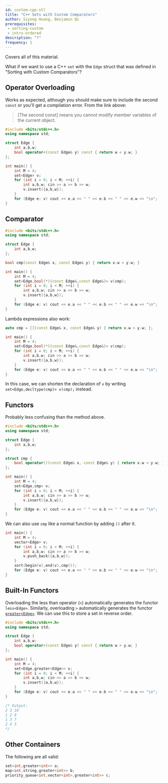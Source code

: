 ```yaml
---
id: custom-cpp-stl
title: "C++ Sets with Custom Comparators"
author: Siyong Huang, Benjamin Qi
prerequisites: 
 - sorting-custom
 - intro-ordered
description: "?"
frequency: 1
---
```


<resources>
  <resource source="fushar" title="Comparison Functions in C++" starred url="http://fusharblog.com/3-ways-to-define-comparison-functions-in-cpp/">Covers all of this material.</resource>
</resources>

<br />

What if we want to use a C++ `set` with the `Edge` struct that was defined in "Sorting with Custom Comparators"?

## Operator Overloading

Works as expected, although you should make sure to include the second `const` or you'll get a compilation error. From the link above:

> [The second const] means you cannot modify member variables of the current object.

```cpp
#include <bits/stdc++.h>
using namespace std;

struct Edge {
    int a,b,w;
    bool operator<(const Edge& y) const { return w < y.w; }
};

int main() {
    int M = 4;
    set<Edge> v;
    for (int i = 0; i < M; ++i) {
        int a,b,w; cin >> a >> b >> w;
        v.insert({a,b,w});
    }
    for (Edge e: v) cout << e.a << " " << e.b << " " << e.w << "\n";
}
```


## Comparator

```cpp
#include <bits/stdc++.h>
using namespace std;

struct Edge {
    int a,b,w;
};

bool cmp(const Edge& x, const Edge& y) { return x.w < y.w; }

int main() {
    int M = 4;
    set<Edge,bool(*)(const Edge&,const Edge&)> v(cmp);
    for (int i = 0; i < M; ++i) {
        int a,b,w; cin >> a >> b >> w;
        v.insert({a,b,w});
    }
    for (Edge e: v) cout << e.a << " " << e.b << " " << e.w << "\n";
}
```

Lambda expressions also work:

```cpp
auto cmp = [](const Edge& x, const Edge& y) { return x.w < y.w; };

int main() {
    int M = 4;
    set<Edge,bool(*)(const Edge&,const Edge&)> v(cmp);
    for (int i = 0; i < M; ++i) {
        int a,b,w; cin >> a >> b >> w;
        v.insert({a,b,w});
    }
    for (Edge e: v) cout << e.a << " " << e.b << " " << e.w << "\n";
}
```

In this case, we can shorten the declaration of `v` by writing `set<Edge,decltype(cmp)> v(cmp);` instead.

## Functors

Probably less confusing than the method above.

```cpp
#include <bits/stdc++.h>
using namespace std;

struct Edge {
    int a,b,w;
};

struct cmp {
    bool operator()(const Edge& x, const Edge& y) { return x.w < y.w; }
};

int main() {
    int M = 4;
    set<Edge,cmp> v;
    for (int i = 0; i < M; ++i) {
        int a,b,w; cin >> a >> b >> w;
        v.insert({a,b,w});
    }
    for (Edge e: v) cout << e.a << " " << e.b << " " << e.w << "\n";
}
```

We can also use `cmp` like a normal function by adding `()` after it.

```cpp
int main() {
    int M = 4;
    vector<Edge> v;
    for (int i = 0; i < M; ++i) {
        int a,b,w; cin >> a >> b >> w;
        v.push_back({a,b,w});
    }
    sort(begin(v),end(v),cmp());
    for (Edge e: v) cout << e.a << " " << e.b << " " << e.w << "\n";
}
```

## Built-In Functors

Overloading the less than operator (`<`) automatically generates the functor `less<Edge>`. Similarly, overloading `>` automatically generates the functor [`greater<Edge>`](https://en.cppreference.com/w/cpp/utility/functional/greater). We can use this to store a set in reverse order.

```cpp
#include <bits/stdc++.h>
using namespace std;

struct Edge {
    int a,b,w;
    bool operator>(const Edge& y) const { return w > y.w; }
};

int main() {
    int M = 4;
    set<Edge,greater<Edge>> v;
    for (int i = 0; i < M; ++i) {
        int a,b,w; cin >> a >> b >> w;
        v.insert({a,b,w});
    }
    for (Edge e: v) cout << e.a << " " << e.b << " " << e.w << "\n";
}

/* Output:
2 3 10
1 2 9
1 3 7
2 4 3
*/
```

## Other Containers

The following are all valid:

```cpp
set<int,greater<int>> a;
map<int,string,greater<int>> b;
priority_queue<int,vector<int>,greater<int>> c;
```